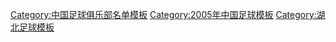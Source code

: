 {{Football squad with logo
 | name      = 2005年武汉天龙黄鹤楼名单
 | bgcolor   = #FF8800
 | textcolor   = #000000
 | teamname  = 武汉天龙黄鹤楼
 | seasontitle=[[2005年中国足球超级联赛|<span style="color: #000000;">2005年</span>]][[中国足球超级联赛|<span style="color: #000000;">中超联赛</span>]]第5名、[[2005年中国超级联赛杯|<span style="color: #000000;">中超杯冠军</span>]]
 | teamlogo  =  
 | p1=[[姜涛 (足球运动员)|姜涛]]
 | p2=[[杨昆鹏]]
 | p3=[[孙峰 (足球)|孙峰]]
 | p4=[[蔡曦]]
 | p5=[[黎梓菲]]
 | p6=[[马成 (足球运动员)|马成]]
 | p7=[[王文华 (足球运动员)|王文华]]
 | p8=[[郑斌]]
 | p9=[[李昊 (足球运动员)|李昊]]
 | p10=[[张斌 (足球运动员)|张斌]]
 | p11=[[邸佑]]
 | p12=[[王小诗]]
 | p13=[[罗昊]]
 | p14=[[周熠]]
 | p15=[[吴鹏 (足球运动员)|吴鹏]]
 | p16=[[江晖 (足球运动员)|江晖]]
 | p17=[[艾志波]]
 | p18=[[方力 (1973年)|方力]]
 | p19=[[田晶]]
 | p20=[[张辛昕]]
 | p21=[[徐擎]]
 | p22=[[王宇 (足球运动员)|王宇]]
 | p23=[[谭斯]]
 | p24=[[曾诚]]
 | p25=[[胡卓伟 (足球运动员)|胡卓伟]]
 | p26=[[姚翰林]]
 | p27=[[周恒 (足球运动员)|周恒]]
 | p28={{flagicon|BRA}} {{en-link|安德森·马丁斯·佩德罗|Anderson Martins Pedro|安德森}}
 | p29={{flagicon|BRA}} [[吉奥森]]
 | p30={{flagicon|BRA}} [[维森特]]
 | p31=[[莫家晟]]
 | p32=[[刘智明 (足球运动员)|刘智明]]
 | p33=[[桂启轩]]
 | manager=[[裴恩才]]
}}<noinclude>
{{DEFAULTSORT:Wuhan F.C. Squad 2005}}
[[Category:中国足球俱乐部名单模板]]
[[Category:2005年中国足球模板]]
[[Category:湖北足球模板]]